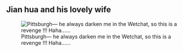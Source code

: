 


## Jian hua and his lovely wife
![Pittsburgh--- he always darken me in the Wetchat, so this is a revenge !!! Haha......](/Users/shaun/Desktop/website2/photo/IMG_0079.jpg)

